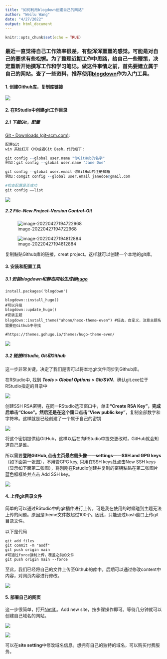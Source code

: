 ```yaml
---
title: "如何利用blogdown创建自己的网站"
author: "Weilu Wang"
date: "4/27/2022"
output: html_document
---
```


```r
knitr::opts_chunk$set(echo = TRUE)
```

###     最近一直觉得自己工作效率很差，有些浑浑噩噩的感觉。可能是对自己的要求有些松懈。**为了整理近期工作中思路，给自己一些鞭策，决定重新开始撰写工作和学习笔记。做这件事情之前，首先要建立属于自己的网站。**查了一些资料，推荐使用[blogdown](https://bookdown.org/yihui/blogdown/)作为入门工具。


#### 1. 创建Github库，复制库链接

![](https://github.com/wangdata/imageshare/blob/main//img/202204271945851.png?raw=true)

#### 2. 在RStudio中创建git工作目录

##### 2.1 下载Git，配置

[Git - Downloads (git-scm.com)](https://links.jianshu.com/go?to=https%3A%2F%2Fgit-scm.com%2Fdownload): 

```r
配置Git
win 系统打开 CMD或者Git Bash，代码如下：

git config --global user.name "你GitHub的名字"
例如：git config --global user.name "Jane Doe"

git config --global user.email 你GitHub的注册邮箱
例如：comgit config --global user.email janedoe@gmail.com

#检查配置是否成功
git config ––list
```

![](https://github.com/wangdata/imageshare/blob/main//img/202204272002767.png?raw=true)

##### 2.2 File--New Project--Version Control--Git

![image-20220427194722968](https://github.com/wangdata/imageshare/blob/main//img/202204271947052.png?raw=true)



![image-20220427194812884](https://github.com/wangdata/imageshare/blob/main//img/202204271948948.png?raw=true)

复制黏贴Github库的链接，creat project。这样就可以创建一个本地的git库。


#### 3.  安装和配置工具

##### 3.1 安装blogdown和静态网站生成器[hugo](https://themes.gohugo.io/)

```
install.packages('blogdown')

blogdown::install_hugo()
#可以升级
blogdown::update_hugo()
#安装主题
blogdown::install_theme("ahonn/hexo-theme-even") #任选，自定义，注意主题名需要在Github中寻找

#https://themes.gohugo.io/themes/hugo-theme-even/
```

![](https://github.com/wangdata/imageshare/blob/main//img/202204272014317.png?raw=true)



##### 3.2 链接RStudio, Git和Github

这一步非常关键，决定了我们是否可以将本地git文件同步到Github库。

在RStudio中, 找到 ***Tools > Global Options > Git/SVN***，确认git.exe位于RStudio指定的目录中

![](https://github.com/wangdata/imageshare/blob/main//img/202204272005560.png?raw=true)



创建SSH RSA密钥，在同一RStudio选项窗口中，单击**“Create RSA Key”，完成后单击“Close”。然后还是在这个窗口点击“View public key”**，复制全部数字和字符串。这样就是已经创建了一个属于自己的密钥

![](https://github.com/wangdata/imageshare/blob/main//img/202204272006835.png?raw=true)



将这个密钥提供给GitHub，这样以后在向RStudio中提交更改时，GitHub就会知道自己是谁。

所以需要**登陆GitHub,点击主页最右侧头像——settings——SSH and GPG keys**（如下面第一张图），不用管GPG key, 只用在SSH keys处点击New SSH keys（显示如下面第二张图），将刚刚在Rstudio创建并复制的密钥粘贴在第二张图片蓝色框框处并点击 Add SSH key。

![](https://github.com/wangdata/imageshare/blob/main//img/202204272007541.png?raw=true)

#### 4. 上传git目录文件

简单的可以通过RStudio中的git插件进行上传，可是我在使用的时候碰到主题无法上传的问题。原因是theme文件数超过100个。因此，只能通过bash窗口上传git目录文件。

以下是代码

```
git add files
git commit -m "asdf"
git push origin main
#可通过force强制上传，覆盖之前的文件
git push origin main --force
```

至此，我们已经将自己的文件上传至Github的库中。后期可以通过修改content中内容，对网页内容进行修改。

![](https://github.com/wangdata/imageshare/blob/main//img/202204272020869.png?raw=true)

#### 5. 部署自己的网页

这一步很简单，打开[Netlif.](https://app.netlify.com/sites/weiluwang/overview)。Add new site，按步骤操作即可。等待几分钟就可以创建自己域名的网站。

![](https://github.com/wangdata/imageshare/blob/main//img/202204272023982.png?raw=true)

![](https://github.com/wangdata/imageshare/blob/main//img/202204272024688.png?raw=true)

可以在**site setting**中修改域名信息。想拥有自己的独特的域名，可以购买付费服务。